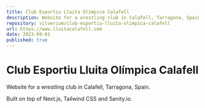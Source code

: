 ```yaml
---
title: Club Esportiu Lluita Olímpica Calafell
description: Website for a wrestling club in Calafell, Tarragona, Spain
repository: silverium/club-esportiu-lluita-olimpica-calafell
url: https://www.lluitacalafell.com
date: 2023-09-01
published: true
---
```

# Club Esportiu Lluita Olímpica Calafell
Website for a wrestling club in Calafell, Tarragona, Spain.

Built on top of Next.js, Tailwind CSS and Sanity.io.